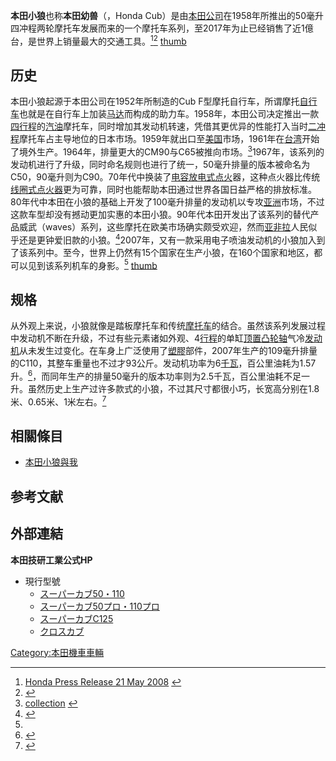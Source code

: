'''本田小狼'''也称'''本田幼兽'''（{{lang-ja|ホンダ・カブ}}，Honda Cub）是由[[本田公司|本田公司]]在1958年所推出的50毫升四冲程两轮摩托车发展而来的一个摩托车系列，至2017年为止已经销售了近1億台，是世界上销量最大的交通工具。<ref name="honda-cub-injection">[http://world.honda.com/news/2008/c080521Cub-Series/ Honda Press Release 21 May 2008] {{webarchive|url=https://web.archive.org/web/20160303194053/http://world.honda.com/news/2008/c080521Cub-Series/ |date=2016-03-03 }}</ref><ref>{{Cite news |url=https://world.honda.com/news/2017/c171019aeng.html |title=Honda Celebrates 100 Million-Unit Global Production Milestone for Super Cub Series Motorcycles |date=2017-10-19 |accessdate=2019-01-13 |language=en |archiveurl=https://web.archive.org/web/20190113200606/https://world.honda.com/news/2017/c171019aeng.html |archivedate=2019-01-13}}</ref>
[[file:Honda_Super_Cub_110.jpg|thumb]]

==历史==
本田小狼起源于本田公司在1952年所制造的Cub F型摩托自行车，所谓摩托[[自行车|自行车]]也就是在自行车上加装[[马达|马达]]而构成的助力车。1958年，本田公司决定推出一款[[四冲程循环|四行程]]的[[汽油|汽油]]摩托车，同时增加其发动机转速，凭借其更优异的性能打入当时[[二冲程发动机|二冲程]]摩托车占主导地位的日本市场。1959年就出口至[[美国|美国]]市场，1961年在[[台湾|台湾]]开始了境外生产。1964年，排量更大的CM90与C65被推向市场。<ref>[http://world.honda.com/collection-hall/search/n_2_all.html collection] {{webarchive|url=https://web.archive.org/web/20090204020334/http://world.honda.com/collection-hall/search/n_2_all.html |date=2009-02-04 }}</ref>1967年，该系列的发动机进行了升级，同时命名规则也进行了统一，50毫升排量的版本被命名为C50，90毫升则为C90。70年代中换装了[[电容放电式点火|电容放电式点火]]器，这种点火器比传统[[线圈式点火器|线圈式点火器]]更为可靠，同时也能帮助本田通过世界各国日益严格的排放标准。80年代中本田在小狼的基础上开发了100毫升排量的发动机以专攻[[亚洲|亚洲]]市场，不过这款车型却没有撼动更加实惠的本田小狼。90年代本田开发出了该系列的替代产品威武（waves）系列，这些摩托在欧美市场确实颇受欢迎，然而[[亚非拉|亚非拉]]人民似乎还是更钟爱旧款的小狼。<ref>{{Cite web |url=http://motorbike-search-engine.co.uk/classic_bikes/honda-super-cub.php |title=Honda Super Cub |access-date=2010-05-13 |archive-date=2017-12-27 |archive-url=https://web.archive.org/web/20171227222423/http://www.motorbike-search-engine.co.uk/classic_bikes/honda-super-cub.php |dead-url=no }}</ref>2007年，又有一款采用电子喷油发动机的小狼加入到了该系列中。至今，世界上仍然有15个国家在生产小狼，在160个国家和地区，都可以见到该系列机车的身影。<ref name="honda-cub-injection"/>
[[file:Cub-f.JPG|thumb]]

==规格==
从外观上来说，小狼就像是踏板摩托车和传统[[摩托车|摩托车]]的结合。虽然该系列发展过程中发动机不断在升级，不过有些元素诸如外观、4[[行程|行程]]的单缸[[顶置凸轮轴|顶置凸轮轴]]气冷[[发动机|发动机]]从未发生过变化。在车身上广泛使用了[[塑膠|塑膠]]部件，2007年生产的109毫升排量的C110，其整车重量也不过才93公斤。发动机功率为6[[千瓦|千瓦]]，百公里油耗为1.57升。<ref>{{Cite web |url=http://www.honda.co.jp/factbook/motor/SUPERCUB/200906/P15.pdf |title=主要参数 |access-date=2010-05-13 |archive-date=2020-09-30 |archive-url=https://web.archive.org/web/20200930092849/https://www.honda.co.jp/factbook/motor/SUPERCUB/200906/P15.pdf |dead-url=no }}</ref>，而同年生产的排量50毫升的版本功率则为2.5千瓦，百公里油耗不足一升。虽然历史上生产过许多款式的小狼，不过其尺寸都很小巧，长宽高分别在1.8米、0.65米、1米左右。<ref>{{Cite web |url=http://www.honda.co.jp/news/2007/2070827-cub.html |title=ロングセラーのビジネスバイク「スーパーカブ50」「プレスカブ50」シリーズの環境性能を高めマイナーモデルチェンジし発売 |access-date=2010-05-13 |archive-date=2020-10-25 |archive-url=https://web.archive.org/web/20201025144625/https://www.honda.co.jp/news/2007/2070827-cub.html |dead-url=no }}</ref>

==相關條目==
*[[本田小狼與我|本田小狼與我]]

==参考文献==
{{reflist}}

== 外部連結 ==
'''本田技研工業公式HP'''
* 現行型號
** [https://www.honda.co.jp/SUPERCUB/ スーパーカブ50・110] {{Wayback|url=https://www.honda.co.jp/SUPERCUB/ |date=20211006001523 }}
** [https://www.honda.co.jp/SUPERCUB/PRO/ スーパーカブ50プロ・110プロ] {{Wayback|url=https://www.honda.co.jp/SUPERCUB/PRO/ |date=20210518175556 }}
** [https://www.honda.co.jp/C125/ スーパーカブC125] {{Wayback|url=https://www.honda.co.jp/C125/ |date=20211207204342 }}
** [https://www.honda.co.jp/CROSSCUB/ クロスカブ] {{Wayback|url=https://www.honda.co.jp/CROSSCUB/ |date=20211218232821 }}

[[Category:本田機車車輛|Category:本田機車車輛]]